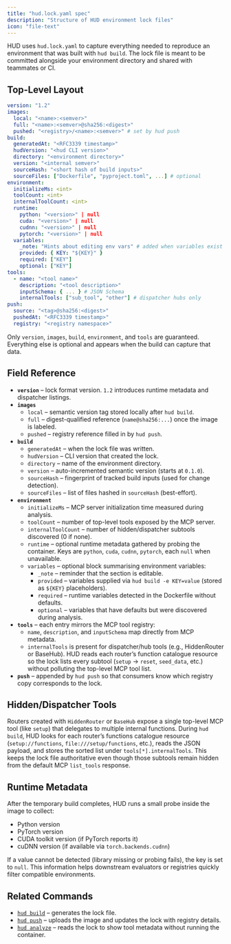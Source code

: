 ```yaml
---
title: "hud.lock.yaml spec"
description: "Structure of HUD environment lock files"
icon: "file-text"
---
```


HUD uses `hud.lock.yaml` to capture everything needed to reproduce an environment that was built with `hud build`. The lock file is meant to be committed alongside your environment directory and shared with teammates or CI.

## Top-Level Layout

```yaml
version: "1.2"
images:
  local: "<name>:<semver>"
  full: "<name>:<semver>@sha256:<digest>"
  pushed: "<registry>/<name>:<semver>" # set by hud push
build:
  generatedAt: "<RFC3339 timestamp>"
  hudVersion: "<hud CLI version>"
  directory: "<environment directory>"
  version: "<internal semver>"
  sourceHash: "<short hash of build inputs>"
  sourceFiles: ["Dockerfile", "pyproject.toml", ...] # optional
environment:
  initializeMs: <int>
  toolCount: <int>
  internalToolCount: <int>
  runtime:
    python: "<version>" | null
    cuda: "<version>" | null
    cudnn: "<version>" | null
    pytorch: "<version>" | null
  variables:
    _note: "Hints about editing env vars" # added when variables exist
    provided: { KEY: "${KEY}" }
    required: ["KEY"]
    optional: ["KEY"]
tools:
  - name: "<tool name>"
    description: "<tool description>"
    inputSchema: { ... } # JSON Schema
    internalTools: ["sub_tool", "other"] # dispatcher hubs only
push:
  source: "<tag>@sha256:<digest>"
  pushedAt: "<RFC3339 timestamp>"
  registry: "<registry namespace>"
```

Only `version`, `images`, `build`, `environment`, and `tools` are guaranteed. Everything else is optional and appears when the build can capture that data.

## Field Reference

- **`version`** – lock format version. `1.2` introduces runtime metadata and dispatcher listings.
- **`images`**
  - `local` – semantic version tag stored locally after `hud build`.
  - `full` – digest-qualified reference (`name@sha256:...`) once the image is labeled.
  - `pushed` – registry reference filled in by `hud push`.
- **`build`**
  - `generatedAt` – when the lock file was written.
  - `hudVersion` – CLI version that created the lock.
  - `directory` – name of the environment directory.
  - `version` – auto-incremented semantic version (starts at `0.1.0`).
  - `sourceHash` – fingerprint of tracked build inputs (used for change detection).
  - `sourceFiles` – list of files hashed in `sourceHash` (best-effort).
- **`environment`**
  - `initializeMs` – MCP server initialization time measured during analysis.
  - `toolCount` – number of top-level tools exposed by the MCP server.
  - `internalToolCount` – number of hidden/dispatcher subtools discovered (0 if none).
  - `runtime` – optional runtime metadata gathered by probing the container. Keys are `python`, `cuda`, `cudnn`, `pytorch`, each `null` when unavailable.
  - `variables` – optional block summarising environment variables:
    - `_note` – reminder that the section is editable.
    - `provided` – variables supplied via `hud build -e KEY=value` (stored as `${KEY}` placeholders).
    - `required` – runtime variables detected in the Dockerfile without defaults.
    - `optional` – variables that have defaults but were discovered during analysis.
- **`tools`** – each entry mirrors the MCP tool registry:
  - `name`, `description`, and `inputSchema` map directly from MCP metadata.
  - `internalTools` is present for dispatcher/hub tools (e.g., HiddenRouter or BaseHub). HUD reads each router’s function catalogue resource so the lock lists every subtool (`setup` → `reset`, `seed_data`, etc.) without polluting the top-level MCP tool list.
- **`push`** – appended by `hud push` so that consumers know which registry copy corresponds to the lock.

## Hidden/Dispatcher Tools

Routers created with `HiddenRouter` or `BaseHub` expose a single top-level MCP tool (like `setup`) that delegates to multiple internal functions. During `hud build`, HUD looks for each router’s functions catalogue resource (`setup://functions`, `file:///setup/functions`, etc.), reads the JSON payload, and stores the sorted list under `tools[*].internalTools`. This keeps the lock file authoritative even though those subtools remain hidden from the default MCP `list_tools` response.

## Runtime Metadata

After the temporary build completes, HUD runs a small probe inside the image to collect:

- Python version
- PyTorch version
- CUDA toolkit version (if PyTorch reports it)
- cuDNN version (if available via `torch.backends.cudnn`)

If a value cannot be detected (library missing or probing fails), the key is set to `null`. This information helps downstream evaluators or registries quickly filter compatible environments.

## Related Commands

- [`hud build`](/reference/cli/build) – generates the lock file.
- [`hud push`](/reference/cli/push) – uploads the image and updates the lock with registry details.
- [`hud analyze`](/reference/cli/analyze) – reads the lock to show tool metadata without running the container.
